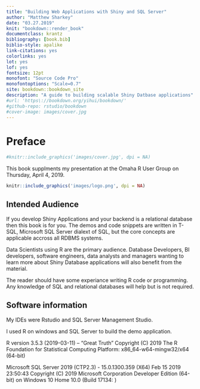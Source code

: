 ```yaml
--- 
title: "Building Web Applications with Shiny and SQL Server"
author: "Matthew Sharkey"
date: "03.27.2019"
knit: "bookdown::render_book"
documentclass: krantz
bibliography: [book.bib]
biblio-style: apalike
link-citations: yes
colorlinks: yes
lot: yes
lof: yes
fontsize: 12pt
monofont: "Source Code Pro"
monofontoptions: "Scale=0.7"
site: bookdown::bookdown_site
description: "A guide to building scalable Shiny Datbase applications"
#url: 'https\://bookdown.org/yihui/bookdown/'
#github-repo: rstudio/bookdown
#cover-image: images/cover.jpg
---
```




# Preface {-}

```r
#knitr::include_graphics('images/cover.jpg', dpi = NA)
```

This book supplments my presentation at the Omaha R User Group on Thursday, April 4, 2019.

```r
knitr::include_graphics('images/logo.png', dpi = NA)
```

## Intended Audience {-}

If you develop Shiny Applications and your backend is a relational database then this book is for you.  The demos and code snippets are written in T-SQL, Microsoft SQL Server dialext of SQL, but the core concepts are applicable accross all RDBMS systems.

Data Scientists using R are the primary audience.  Database Developers, BI developers, software engineers, data analysts and managers wanting to learn more about Shiny Database applications will also benefit from the material.

The reader should have some experiance writing R code or programming.  Any knowledge of SQL and relational databases will help but is not required.


## Software information {-}

My IDEs were Rstudio and SQL Server Management Studio.

I used R on windows and SQL Server to build the demo application.

R version 3.5.3 (2019-03-11) -- "Great Truth"
Copyright (C) 2019 The R Foundation for Statistical Computing
Platform: x86_64-w64-mingw32/x64 (64-bit)

Microsoft SQL Server 2019 (CTP2.3) - 15.0.1300.359 (X64)   Feb 15 2019 23:50:43   Copyright (C) 2019 Microsoft Corporation  Developer Edition (64-bit) on Windows 10 Home 10.0 <X64> (Build 17134: ) 


